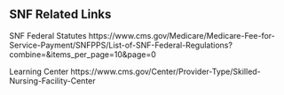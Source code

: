 ## SNF Related Links
SNF Federal Statutes
https://www.cms.gov/Medicare/Medicare-Fee-for-Service-Payment/SNFPPS/List-of-SNF-Federal-Regulations?combine=&items_per_page=10&page=0

Learning Center
https://www.cms.gov/Center/Provider-Type/Skilled-Nursing-Facility-Center